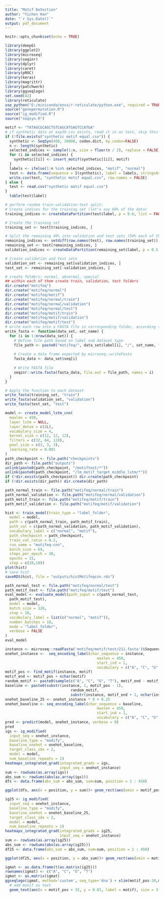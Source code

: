 ```yaml
---
title: "Motif Detection"
author: "Yichen Han"
date: "`r Sys.Date()`"
output: pdf_document
---
```


```r
knitr::opts_chunk$set(echo = TRUE)
```

```r
library(deepG)
library(ggplot2)
library(microseq)
library(seqinr)
library(dplyr)
library(caret)
library(pROC)
library(keras)
library(magrittr)
library(patchwork)
library(ggseqlogo)
set.seed(42)
library(reticulate)
use_python("E:/miniconda/envs/r-reticulate/python.exe", required = TRUE)
source("genepermutation.R")
source("ig_modified.R")
source("seqsyn.R")
```

```r
motif <- "TATAGCGCAGCTGTCAGCATGAGTCCATGA"
# if synthetic data at exp39.csv exists, read it in as test, skip this
if (!file.exists("synthetic motif equal.csv")) {
  synthetic <- SeqSyn(450, 10000, codon.dict, by.codon=FALSE)
  n <- length(synthetic)
  selected_indices <- sample(1:n, size = floor(n / 2), replace = FALSE)
  for (i in selected_indices) {
    synthetic[[i]] <- insert_motif(synthetic[[i]], motif)
  }
  labels <- ifelse(1:n %in% selected_indices, "motif", "normal")
  test <- data.frame(sequence = I(synthetic), label = labels, stringsAsFactors = FALSE)
  write.csv(test, "synthetic motif equal.csv", row.names = FALSE)
} else {
  test <- read.csv("synthetic motif equal.csv")
}
  table(test$label)
```

```r
# perform random train-validation-test split:
# Create indices for the training set (let's say 60% of the data)
training_indices <- createDataPartition(test$label, p = 0.6, list = FALSE)

# Create the training set
training_set <- test[training_indices, ]

# Split the remaining 40% into validation and test sets (50% each of the remaining)
remaining_indices <- setdiff(row.names(test), row.names(training_set))
remaining_set <- test[remaining_indices, ]
validation_indices <- createDataPartition(remaining_set$label, p = 0.5, list = FALSE)

# Create validation and test sets
validation_set <- remaining_set[validation_indices, ]
test_set <- remaining_set[-validation_indices, ]
```

```r
# create folders: normal, abnormal, special
## within each of them create train, validation, test folders
dir.create("motifeq")
dir.create("motifeq/normal")
dir.create("motifeq/motif")
dir.create("motifeq/normal/train")
dir.create("motifeq/normal/validation")
dir.create("motifeq/normal/test")
dir.create("motifeq/motif/train")
dir.create("motifeq/motif/validation")
dir.create("motifeq/motif/test")
# write each row into a FASTA file in corresponding folder, according to label
write_fasta <- function(data_set, set_name) {
  for (i in 1:nrow(data_set)) {
    # Define file path based on label and dataset type
    file_path <- paste0("motifeq/", data_set$label[i], "/", set_name, "/", i, ".fasta")
    
    # Create a data frame expected by microseq::writeFasta
    fasta_data <- data_set$seq[i]
    
    # Write FASTA file
    seqinr::write.fasta(fasta_data, file.out = file_path, names = i)
  }
}

# Apply the function to each dataset
write_fasta(training_set, "train")
write_fasta(validation_set, "validation")
write_fasta(test_set, "test")
```

```r
model <- create_model_lstm_cnn(
  maxlen = 450,
  layer_lstm = NULL,
  layer_dense = c(2L),
  vocabulary_size = 4,
  kernel_size = c(12, 12, 12),
  filters = c(32, 64, 128),
  pool_size = c(3, 3, 3),
  learning_rate = 0.001
)
path_checkpoint <- file.path("checkpoints")
dir_path <- file.path("outputs")
unlink(paste0(path_checkpoint, "/motiftest/*"))
unlink(paste0(path_checkpoint, "/lm_motif_target_middle_lstm/*"))
if (!dir.exists(path_checkpoint)) dir.create(path_checkpoint)
if (!dir.exists(dir_path)) dir.create(dir_path)
```

```r
path_normal_train <- file.path("motifeq/normal/train")
path_normal_validation <- file.path("motifeq/normal/validation")
path_motif_train <- file.path("motifeq/motif/train")
path_motif_validation <- file.path("motifeq/motif/validation")

hist <- train_model(train_type = "label_folder",
  model = model,
  path = c(path_normal_train, path_motif_train),
  path_val = c(path_normal_validation, path_motif_validation),
  vocabulary_label = c("normal", "motif"),
  path_checkpoint = path_checkpoint,
  train_val_ratio = 0.2,
  run_name = "motifeq-cnn",
  batch_size = 64,
  steps_per_epoch = 30,
  epochs = 15,
  step = c(10,10))
plot(hist)
# save hist
saveRDS(hist, file = "outputs/histMotifeqcnn.rds")
```

```r
path_normal_test <- file.path("motifeq/normal/test")
path_motif_test <- file.path("motifeq/motif/test")
eval_model <- evaluate_model(path_input = c(path_normal_test,
  path_motif_test),
  model = model,
  batch_size = 128,
  step = 10,
  vocabulary_label = list(c("normal", "motif")),
  number_batches = 10,
  mode = "label_folder",
  verbose = FALSE
)
eval_model
```

```r
instance <- microseq::readFasta('motifeq/motif/test/211.fasta')$Sequence[1]
onehot_instance <-  seq_encoding_label(char_sequence = instance,
                                          maxlen = 450,
                                          start_ind = 1,
                                          vocabulary = c("A", "C", "G", "T"))
motif_pos <- find_motif(instance, motif)
motif_end <- motif_pos + nchar(motif)
random_motif <- paste0(sample(c("A", "C", "G", "T"), motif_end - motif_pos + 1, replace = TRUE), collapse = "")
baseline <- paste0(substr(instance, 1, motif_pos - 1), 
                              random_motif, 
                              substr(instance, motif_end + 1, nchar(instance)))
onehot_baseline_25 <- onehot_instance * 0 + 0.25
onehot_baseline <- seq_encoding_label(char_sequence = baseline,
                                          maxlen = 450,
                                          start_ind = 1,
                                          vocabulary = c("A", "C", "G", "T"))
pred <- predict(model, onehot_instance, verbose = 0)
pred
igs <- ig_modified(
  input_seq = onehot_instance,
  baseline_type = "modify",
  baseline_onehot = onehot_baseline,
  target_class_idx = 2,
  model = model,
  num_baseline_repeats = 1)
heatmaps_integrated_grad(integrated_grads = igs,
                         input_seq = onehot_instance)
sum <- rowSums(as.array(igs))
abs_sum <- rowSums(abs(as.array(igs)))
dfs <- data.frame(abs_sum = abs_sum, sum=sum, position = 1 : 450)

ggplot(dfs, aes(x = position, y = sum))+ geom_rect(aes(xmin = motif_pos, xmax = motif_end, ymin = -Inf, ymax = Inf), fill = "lightblue", alpha = 0.2) + geom_point() + theme_bw() + labs(subtitle = "Baseline real")

ig25 <- ig_modified(
  input_seq = onehot_instance,
  baseline_type = "modify",
  baseline_onehot = onehot_baseline_25,
  target_class_idx = 2,
  model = model,
  num_baseline_repeats = 1)
heatmaps_integrated_grad(integrated_grads = ig25,
                         input_seq = onehot_instance)
sum <- rowSums(as.array(ig25))
abs_sum <- rowSums(abs(as.array(ig25)))
df25 <- data.frame(abs_sum = abs_sum, sum=sum, position = 1 : 450)

ggplot(df25, aes(x = position, y = abs_sum))+ geom_rect(aes(xmin = motif_pos, xmax = motif_end, ymin = -Inf, ymax = Inf), fill = "lightblue", alpha = 0.2) + geom_point() + theme_bw() + labs(subtitle = "Baseline 0.25")
```

```r
igmat <- as.data.frame(t(as.matrix(ig25)))
rownames(igmat) <- c("A", "C", "G", "T")
igmat <- as.matrix(igmat)
ggseqlogo(igmat, method='custom', seq_type='dna') + xlim(motif_pos-20,motif_end+20) + labs(x="bp", y="IG") + geom_rect(aes(xmin = motif_pos, xmax = motif_end, ymin = -Inf, ymax = Inf), fill = "lightblue", alpha = 0.2) +
  # add motif as text
  geom_text(aes(x = motif_pos + 15, y = 0.01, label = motif), size = 3.2, color = "blue")
```